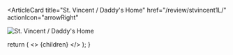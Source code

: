 <ArticleCard
  title="St. Vincent / Daddy's Home"
  href="/review/stvincent1L/"
  actionIcon="arrowRight"
>

![St. Vincent / Daddy's Home](../../images/cd/stvincent1L.jpg)

</ArticleCard>

  return (
    <>
      {children}
    </>
  );
}